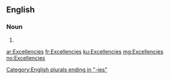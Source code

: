 {{also|excellencies}}
==English==

===Noun===
{{head|en|noun plural form}}

# {{plural of|Excellency|lang=en}}

[[Category:English plurals ending in "-ies"]]

[[ar:Excellencies]]
[[fr:Excellencies]]
[[ku:Excellencies]]
[[mg:Excellencies]]
[[no:Excellencies]]
